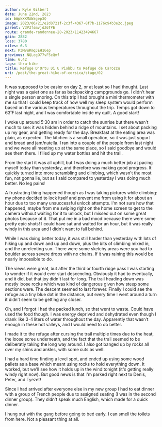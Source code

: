 ```yaml
---
author: Kyle Gilbert
date: June 22nd, 2023
id: bWpkXKMAWzgep3Q
image: 2023/06/21/e2d0721f-2c3f-4367-8f7b-1176c94b3e2c.jpeg
parent: V3V3fsmvjdZ6TPE
route: grande-randonnee-20-2023/11423494667
gain: 2882
loss: 3780
miles: 6.3
next: P3MvuRmq3EH16ep
previous: NQLcgO77vF5eQmf
time: 6,42
tags: thru-hike
title: Refuge D'Ortu Di U Piobbu to Refuge de Carozzu
uri: /post/the-great-hike-of-corsica/stage/02
---
```


<Stats />

<Route />

It was supposed to be easier on day 2, or at least so I had thought. Last night
was a quiet one as far as backpacking campgrounds go. I didn't hear a single
person snoring. On this trip I had brought a mini thermometer with me so that I
could keep track of how well my sleep system would perform based on the various
temperatures throughout the trip. Temps got down to 63˚F last night, and I was
comfortable inside my quilt. A good start!

I woke up around 5:30 am in order to catch the sunrise but there wasn't much to
see: it was hidden behind a ridge of mountains. I set about packing up my gear,
and getting ready for the day. Breakfast at the eating area was
plain, as expected. The kitchen is a small operation, so it was just yogurt
and bread and jam/nutella. I ran into a couple of the people from last night and
we were all meeting up at the same place, so I said goodbye and would see them
there. I filled up my water bottles and hit the trail.

From the start it was all uphill, but I was doing a much better job at pacing
myself today than yesterday, and therefore was making good progress. It quickly
turned into more scrambling and climbing, which wasn't the most fun, not gonna
lie, but as I said compared to yesterday I was doing much better. No leg pains!

A frustrating thing happened though as I was taking pictures while climbing: my
phone decided to lock itself and prevent me from using it for about an hour due
to too many unsuccessful unlock attempts. I'm not sure how that happened, maybe
from me swiping right on the home screen to get to the camera without waiting
for it to unlock, but I missed out on some great photos because of it. That put
me in a bad mood because there were some pretty epic shots! I could have sat and
waited for an hour, but it was really windy in this area and I didn't want to
fall behind.

While I was doing better today, it was still harder than yesterday with lots of
hiking up and down and up and down, plus the bits of climbing mixed in, and the
unrelenting sun. There were some sketchy areas were you had to boulder across
severe drops with no chains. If it was raining this would be nearly impossible
to do.

The views were great, but after the third or fourth ridge pass I was starting to
wonder if it would ever start descending. Obviously it had to eventually, and
it did, but that joy didn't last for long. The trail heading down was mostly
loose rocks which was kind of dangerous given how steep some sections were. The
descent seemed to last forever. Finally I could see the refuge as a tiny blue
dot in the distance, but every time I went around a turn it didn't seem to be
getting any closer.

Oh, and I forgot I had the packed lunch, so that went to waste. Could have used
the food though. I was energy deprived and dehydrated even though I drank like
3-4 liters of water throughout the day. Apparently that wasn't enough in these
hot valleys, and I would need to do better.

I made it to the refuge after cursing the trail multiple times due to the heat,
the loose scree underneath, and the fact that the trail seemed to be deliberatly
taking the long way around. I also got banged up by rocks all over my shins and
ankles, with some cuts as well.

I had a hard time finding a level spot, and ended up using some wood pallets as
a base which meant using rocks to hold everything down. It worked, but we'll see
how it holds up in the wind tonight (it's getting really windy right now). But
good news is that I'm parked right next to Denis, Peter, and Tyezet!

Since I had arrived after everyone else in my new group I had to eat dinner with
a group of French people due to assigned seating (I was in the second dinner
group). They didn't speak much English, which made for a quick dinner.

I hung out with the gang before going to bed early. I can smell the toilets from
here. Not a pleasant thing at all.

